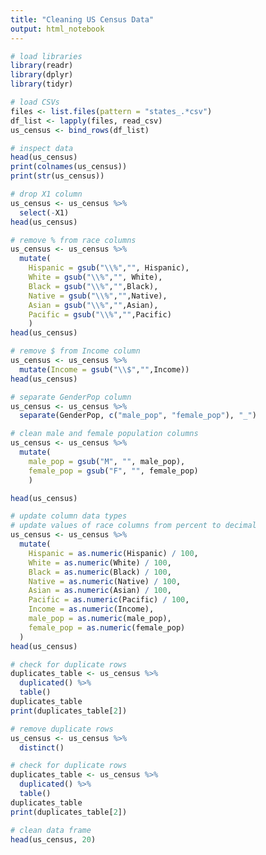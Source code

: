 ---
title: "Cleaning US Census Data"
output: html_notebook
---

```{r message=FALSE, warning=FALSE, error=TRUE}
# load libraries
library(readr)
library(dplyr)
library(tidyr)
```

```{r message=FALSE, warning=FALSE, error=TRUE}
# load CSVs
files <- list.files(pattern = "states_.*csv")
df_list <- lapply(files, read_csv)
us_census <- bind_rows(df_list)
```

```{r error=TRUE}
# inspect data
head(us_census)
print(colnames(us_census))
print(str(us_census))
```

```{r error=TRUE}
# drop X1 column
us_census <- us_census %>%
  select(-X1)
head(us_census)
```

```{r error=TRUE}
# remove % from race columns
us_census <- us_census %>%
  mutate(
    Hispanic = gsub("\\%","", Hispanic),
    White = gsub("\\%","", White),
    Black = gsub("\\%","",Black),
    Native = gsub("\\%","",Native),
    Asian = gsub("\\%","",Asian),
    Pacific = gsub("\\%","",Pacific)
    )
head(us_census)
```

```{r error=TRUE}
# remove $ from Income column
us_census <- us_census %>%
  mutate(Income = gsub("\\$","",Income))
head(us_census)
```

```{r error=TRUE}
# separate GenderPop column
us_census <- us_census %>%
  separate(GenderPop, c("male_pop", "female_pop"), "_")
```

```{r error=TRUE}
# clean male and female population columns
us_census <- us_census %>%
  mutate(
    male_pop = gsub("M", "", male_pop),
    female_pop = gsub("F", "", female_pop)
    )

head(us_census)
```

```{r error=TRUE}
# update column data types
# update values of race columns from percent to decimal
us_census <- us_census %>%
  mutate(
    Hispanic = as.numeric(Hispanic) / 100,
    White = as.numeric(White) / 100,
    Black = as.numeric(Black) / 100,
    Native = as.numeric(Native) / 100,
    Asian = as.numeric(Asian) / 100,
    Pacific = as.numeric(Pacific) / 100,
    Income = as.numeric(Income),
    male_pop = as.numeric(male_pop),
    female_pop = as.numeric(female_pop)
  )
head(us_census)
```

```{r error=TRUE}
# check for duplicate rows
duplicates_table <- us_census %>%
  duplicated() %>%
  table()
duplicates_table
print(duplicates_table[2])
```

```{r error=TRUE}
# remove duplicate rows
us_census <- us_census %>%
  distinct()
```

```{r error=TRUE}
# check for duplicate rows
duplicates_table <- us_census %>%
  duplicated() %>%
  table()
duplicates_table
print(duplicates_table[2])
```

```{r error=TRUE}
# clean data frame
head(us_census, 20)
```
